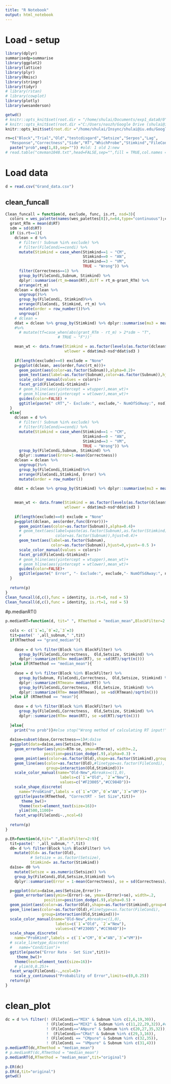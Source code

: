 ```yaml
---
title: "R Notebook"
output: html_notebook
---
```


# Load - setup
```r
library(dplyr)
summarisedp=summarise
library(ggplot2)
library(lattice)
library(plyr)
library(Rmisc)
library(stringr)
library(tidyr)
# library(rstan)
# library(cowplot)
library(plotly)
library(wesanderson)
```

```r
getwd()
# knitr::opts_knit$set(root.dir = "/home/shulai/Documents/exp1_data0/0")
# knitr::opts_knit$set(root.dir ="C:/Users/naszh/Google Drive (shulai@iu.edu)/IUB/Shiffrin Lab/mix_experiment/SIDE exp/sidedata")
knitr::opts_knit$set(root.dir ="/home/shulai/Insync/shulai@iu.edu/Google Drive/IUB/Shiffrin Lab/mix_experiment/SIDE exp/sidedata")

rn=c("Block","Trial","Old","testcdisgard","Setsize","Serpos","Lag",
  "Response","Correctness","Side","RT","WhichProbe","Stimkind","FileCondi",
  paste("prob",seq(1,8),sep="")) #old: 1 old 2:new
# read.table("cmvman1048.txt",head=FALSE,sep="",fill = TRUE,col.names = rn)
```

# Load data

```r
d = read.csv("Grand_data.csv")
```

## clean_funcall
```r
Clean_funcall = function(d, exclude, func, is.rt, nsd=3){
  colors = wes_palette(names(wes_palettes[8]),n=64,type="continuous");colors=sample(colors,length(colors))
  grant_RTm = mean(d$RT)
  sdm = sd(d$RT)
  if (is.rt==1){
    dclean = d %>% 
      # filter(! Subnum %in% exclude) %>% 
      # filter(FileCondi==condi) %>%
      mutate(Stimkind = case_when(Stimkind==1 ~ "CM",
                                  Stimkind==0 ~ "AN",
                                  Stimkind==3 ~ "VM",
                                  TRUE ~ "Wrong")) %>%
      filter(Correctness==1) %>%
      group_by(FileCondi,Subnum, Stimkind) %>% 
      dplyr::summarise(rt_m=mean(RT),diff = rt_m-grant_RTm) %>%
      arrange(rt_m)
    dclean = dclean %>% 
      ungroup()%>%
      group_by(FileCondi, Stimkind)%>%
      arrange(FileCondi, Stimkind, rt_m) %>%
      mutate(order = row_number())%>%
      ungroup()
    # dclean = 
    ddat = dclean %>% group_by(Stimkind) %>% dplyr::summarise(mu3 = mean(rt_m),sd3 = sd(rt_m)/sqrt(n()))
    #%>%
      # mutate(tf=case_when(abs(grant_RTm - rt_m) > 2*sdm ~ "T",
                       # TRUE ~ "F"))'

    mean_wt <- data.frame(Stimkind = as.factor(levels(as.factor(dclean$Stimkind))), wtupper = nsd*ddat$sd3+ddat$mu3,
                          wtlower = ddat$mu3-nsd*ddat$sd3 )
    
    if(length(exclude)==0) exclude = "None"
    p=ggplot(dclean, aes(order,func(rt_m)))+
      geom_point(aes(color=as.factor(Subnum)),alpha=0.2)+
      geom_text(aes(label=as.factor(Subnum),color=as.factor(Subnum)),hjust=0.4)+
      scale_color_manual(values = colors)+
      facet_grid(FileCondi~Stimkind)+
      # geom_hline(aes(yintercept = wtupper),mean_wt)+
      # geom_hline(aes(yintercept = wtlower),mean_wt)+
      guides(color=FALSE) +
      ggtitle(paste(" cRT","- Exclude:", exclude,"- NumOfSdAway:", nsd))
  }
  else{
    dclean = d %>% 
      # filter(! Subnum %in% exclude) %>% 
      # filter(FileCondi==condi) %>%
      mutate(Stimkind = case_when(Stimkind==1 ~ "CM",
                                  Stimkind==0 ~ "AN",
                                  Stimkind==3 ~ "VM",
                                  TRUE ~ "Wrong")) %>%
      group_by(FileCondi,Subnum, Stimkind) %>% 
      dplyr::summarise(Error=1-mean(Correctness)) 
    dclean = dclean %>% 
      ungroup()%>%
      group_by(FileCondi,Stimkind)%>%
      arrange(FileCondi,Stimkind, Error) %>%
      mutate(order = row_number())
    
    ddat = dclean %>% group_by(Stimkind) %>% dplyr::summarise(mu3 = mean(Error),sd3 = sd(Error)/sqrt(n()))
    

    mean_wt <- data.frame(Stimkind = as.factor(levels(as.factor(dclean$Stimkind))), wtupper = nsd*ddat$sd3+ddat$mu3,
                          wtlower = ddat$mu3-nsd*ddat$sd3 )
    
    if(length(exclude)==0) exclude = "None"
    p=ggplot(dclean, aes(order,func(Error)))+
      geom_point(aes(color=as.factor(Subnum)),alpha=0.4)+
      # geom_text(aes(label=paste(as.factor(Subnum),as.factor(Stimkind)),
      #               color=as.factor(Subnum)),hjust=0.4)+
      geom_text(aes(label=as.factor(Subnum),
                    color=as.factor(Subnum)),hjust=0,vjust=-0.5 )+
      scale_color_manual(values = colors)+
      facet_grid(FileCondi~Stimkind)+
      # geom_hline(aes(yintercept = wtupper),mean_wt)+
      # geom_hline(aes(yintercept = wtlower),mean_wt)+
      guides(color=FALSE)+
      ggtitle(paste(" Error", "- Exclude:", exclude,"- NumOfSdAway:", nsd))
  }
  
  return(p)
}
Clean_funcall(d,c(),func = identity, is.rt=0, nsd = 5)
Clean_funcall(d,c(),func = identity, is.rt=1, nsd = 5)
```



#p.medianRT()


```r

p.medianRT=function(d, tit=" ", RTmethod = "median_mean",BlockFilter=2:9){
  
  cols <- c(`1`=1,`0`=2,`3`=3)
  tit=paste(' ',all_subnum," ",tit)
  if(RTmethod == "grand_median"){
    
    dase = d %>% filter(Block %in% BlockFilter) %>%
      group_by(FileCondi,Correctness,  Old,Setsize, Stimkind) %>%
      dplyr::summarize(RTm= median(RT), se =sd(RT)/sqrt(n()))
  }else if(RTmethod == "median_mean"){
    
    dase = d %>% filter(Block %in% BlockFilter) %>%
      group_by(Subnum, FileCondi,Correctness,  Old,Setsize, Stimkind) %>%
      dplyr::summarize(RTmean= median(RT)) %>%
      group_by(FileCondi,Correctness,  Old,Setsize, Stimkind) %>%
      dplyr::summarize(RTm= mean(RTmean), se =sd(RTmean)/sqrt(n()))
  }else if (RTmethod == "mean"){
    
    dase = d %>% filter(Block %in% BlockFilter) %>%
      group_by(FileCondi,Correctness,  Old,Setsize, Stimkind) %>%
      dplyr::summarize(RTm= mean(RT), se =sd(RT)/sqrt(n()))
    
  }else{
    print("no prob")}#else stop("Wrong method of calculating RT input!")}
  
  da1se=subset(dase,Correctness==1)#;da1se
  p=ggplot(data=da1se,aes(Setsize,RTm))+
    geom_errorbar(aes(ymin=RTm-se, ymax=RTm+se), width=.2,
                 position=position_dodge(.9),alpha=0.3) +
    geom_point(aes(color=as.factor(Old),shape=as.factor(Stimkind),group=Old),size=5)+
    geom_line(aes(color=as.factor(Old),#linetype=as.factor(FileCondi),
                  group=interaction(Old,Stimkind)))+
    scale_color_manual(name="Old-New",#breaks=c(1,0),
                        labels=c(`1`="Old", `2`="New"),
                        values=c("#F23005","#CC984D"))+
    scale_shape_discrete(
      name="ProbKind",labels = c(`1`="CM",`0`="AN",`3`="VM"))+
    ggtitle(paste(RTmethod, "CorrectRT - Set Size",tit))+
       theme_bw()+
      theme(text=element_text(size=16))+
      ylim(500,1100)+
    facet_wrap(FileCondi~.,ncol=6)
  
  return(p)
}

```

```r
p.ER=function(d,tit=" ",BlockFilter=2:9){
  tit=paste(' ',all_subnum," ",tit)
  d0= d %>% filter(Block %in% BlockFilter) %>%
    mutate(Old= as.factor(Old),
           # Setsize = as.factor(Setsize),
           Stimkind= as.factor(Stimkind))
  da1se= d0 %>%
    mutate(Setsze = as.numeric(Setsize)) %>%
    group_by(FileCondi,Old,Setsize,Stimkind) %>%
    dplyr::summarise(Error = 1-mean(Correctness), se = sd(Correctness)/sqrt(n()))

  p=ggplot(data=da1se,aes(Setsize,Error))+
    geom_errorbar(aes(ymin=(Error)-se, ymax=(Error)+se), width=.2,
                 position=position_dodge(.9),alpha=0.5) +
  geom_point(aes(color=as.factor(Old),shape=as.factor(Stimkind),group=Old),size=5)+
  geom_line(aes(color=as.factor(Old),#linetype=as.factor(FileCondi),
                group=interaction(Old,Stimkind)))+
  scale_color_manual(name="Old-New",#breaks=c(1,0),
                      labels=c(`1`="Old", `2`="New"),
                      values=c("#F23005","#CC984D"))+
  scale_shape_discrete(
    name="ProbKind",labels = c(`1`="CM",`0`="AN",`3`="VM"))+
  # scale_linetype_discrete(
  #   name="Condition")+
  ggtitle(paste("Error Rate - Set Size",tit))+
     theme_bw()+
    theme(text=element_text(size=16))+
    # ylim(0,0.25)+
  facet_wrap(FileCondi~.,ncol=6)+
    scale_y_continuous("Probability of Error",limits=c(0,0.25))
  return(p)
}
```


# clean_plot
```r

dc = d %>% filter(! (FileCondi=="MIX" & Subnum %in% c(2,6,19,30)),
                  ! (FileCondi=="MIX2" & Subnum %in% c(11,22,29,32)),#c(11,13,9,35)),
                  ! (FileCondi=="ANpure" & Subnum %in% c(20,27,35,32)),
                  !  (FileCondi=="CMat" & Subnum %in% c(29,3,16)),
                  ! (FileCondi == "CMpure" & Subnum %in% c(32,35)),
                  ! (FileCondi == "VMpure" & Subnum %in% c(31,4)))  
p.medianRT(dc,RTmethod = "median_mean")
# p.medianRT(dc,RTmethod = "median_mean")
p.medianRT(d,RTmethod = "median_mean",tit="original")
  
p.ER(dc)
p.ER(d,tit="original")
getwd()
```































